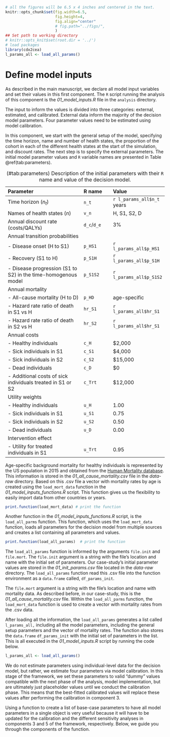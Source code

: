 ```r
# all the figures will be 6.5 x 4 inches and centered in the text.
knitr::opts_chunk$set(fig.width=6.5, 
                      fig.height=4, 
                      fig.align="center"
                      # fig.path="../figs/", 
                      )
## Set path to working directory
# knitr::opts_knit$set(root.dir = '../') 
# load packages
library(cdx2cea)
l_params_all <- load_all_params()
```

# Define model inputs {#inputs}

As described in the main manuscript, we declare all model input variables and set their values in this first component. The `R` script running the analysis of this component is the *01_model_inputs.R* file in the `analysis` directory. 

The input to inform the values is divided into three categories: external, estimated, and calibrated. External data inform the majority of the decision model parameters. Four parameter values need to be estimated using model calibration. 

In this component, we start with the general setup of the model, specifying the time horizon, name and number of health states, the proportion of the cohort in each of the different health states at the start of the simulation, and discount rates. The next step is to specify the external parameters. The initial model parameter values and `R` variable names are presented in Table \@ref(tab:parameters). 

Table: (\#tab:parameters) Description of the initial parameters with their `R` name and value of the decision model.

|           **Parameter**            |  **R name** |   **Value**   |
|:-----------------------------------|:------------|:--------------|
| Time horizon ($n_t$)               | `n_t`       | `r l_params_all$n_t` years |
| Names of health states ($n$)       | `v_n`       | H, S1, S2, D  |
| Annual discount rate (costs/QALYs) | `d_c`/`d_e` |  3%           |
| Annual transition probabilities    |             |               |
| - Disease onset (H to S1)          | `p_HS1`     |  `r l_params_all$p_HS1`         |
| - Recovery (S1 to H)               | `p_S1H`     |  `r l_params_all$p_S1H`          |
| - Disease progression (S1 to S2)  in the time-homogenous model   | `p_S1S2`    |  `r l_params_all$p_S1S2`        |
| Annual mortality                   |             |               |
| - All-cause mortality (H to D)     | `p_HD`      |  age-specific |
| - Hazard rate ratio of death in S1 vs H | `hr_S1`     |  `r l_params_all$hr_S1`            |
| - Hazard rate ratio of death in S2 vs H | `hr_S2`     |  `r l_params_all$hr_S1`           |
| Annual costs                       |             |               |
| - Healthy individuals              | `c_H`       |  $2,000       |
| - Sick individuals in S1           | `c_S1`      |  $4,000       |
| - Sick individuals in S2           | `c_S2`      |  $15,000      |
| - Dead individuals                 | `c_D`       |  $0           |
| - Additional costs of sick individuals treated in S1 or S2           | `c_Trt`     |  $12,000      |
| Utility weights                    |             |               |
| - Healthy individuals              | `u_H`       |  1.00         |
| - Sick individuals in S1           | `u_S1`      |  0.75         |
| - Sick individuals in S2           | `u_S2`      |  0.50         |
| - Dead individuals                 | `u_D`       |  0.00         |
| Intervention effect                |             |               |
| - Utility for treated individuals in S1 | `u_Trt` |  0.95        |

Age-specific background mortality for healthy individuals is represented by the US population in 2015 and obtained from the [Human Mortality database](https://www.mortality.org). This information is stored in the *01_all_cause_mortality.csv* file in the *data-raw* directory. Based on this .csv file a vector with mortality rates by age is created using the `load_mort_data` function in the *01_model_inputs_functions.R* script. This function gives us the flexibility to easily import data from other countries or years.

```r
print.function(load_mort_data) # print the function
``` 

Another function in the *01_model_inputs_functions.R* script, is the `load_all_parms` function. This function, which uses the `load_mort_data` function, loads all parameters for the decision model from multiple sources and creates a list containing all parameters and values.
```r
print.function(load_all_params)  # print the function
``` 

The `load_all_params` function is informed by the arguments `file.init` and `file.mort`. The `file.init` argument is a string with the file's location and name with the initial set of parameters. Our case-study's initial parameter values are stored in the *01_init_params.csv* file located in the *data-raw* directory. The `load_all_params` function read this .csv file into the function environment as a `data.frame` called, `df_params_init`.

The `file.mort` argument is a string with the file's location and name with mortality data. As described before, in our case-study, this is the *01_all_cause_mortality.csv* file. Within the `load_all_parms` function, the `load_mort_data` function is used to create a vector with mortality rates from the .csv data. 

After loading all the information, the `load_all_params` generates a list called `l_params_all,` including all the model parameters, including the general setup parameters and the vector of mortality rates. The function also stores the `data.frame` `df_params_init` with the initial set of parameters in the list. This is all executed in the *01_model_inputs.R* script by running the code below.
```r
l_params_all <- load_all_params()
```
We do not estimate parameters using individual-level data for the decision model, but rather, we estimate four parameters via model calibration. In this stage of the framework, we set these parameters to valid “dummy” values compatible with the next phase of the analysis, model implementation, but are ultimately just placeholder values until we conduct the calibration phase. This means that the best-fitted calibrated values will replace these values after performing the calibration in component 3.

Using a function to create a list of base-case parameters to have all model parameters in a single object is very useful because it will have to be updated for the calibration and the different sensitivity analyses in components 3 and 5 of the framework, respectively. Below, we guide you through the components of the function. 
